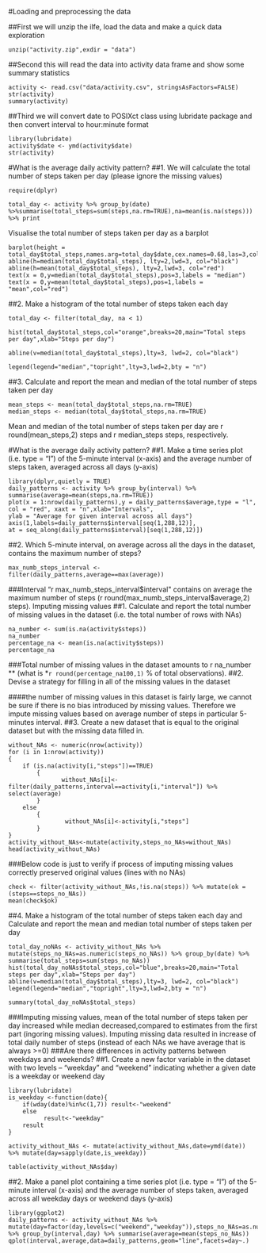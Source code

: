 #Loading and preprocessing the data

##First we will unzip the ilfe, load the data and make a quick data exploration

    unzip("activity.zip",exdir = "data")

##Second this will read the data into activity data frame and show some summary statistics

    activity <- read.csv("data/activity.csv", stringsAsFactors=FALSE)
    str(activity)
    summary(activity)

##Third we will convert date to POSIXct class using lubridate package and then convert interval to hour:minute format

    library(lubridate)
    activity$date <- ymd(activity$date)
    str(activity)

#What is the average daily activity pattern?
##1. We will calculate the total number of steps taken per day (please ignore the missing values)

    require(dplyr)

    total_day <- activity %>% group_by(date) %>%summarise(total_steps=sum(steps,na.rm=TRUE),na=mean(is.na(steps))) %>% print

Visualise the total number of steps taken per day as a barplot

    barplot(height = total_day$total_steps,names.arg=total_day$date,cex.names=0.68,las=3,col="orange")
    abline(h=median(total_day$total_steps), lty=2,lwd=3, col="black")
    abline(h=mean(total_day$total_steps), lty=2,lwd=3, col="red")
    text(x = 0,y=median(total_day$total_steps),pos=3,labels = "median")
    text(x = 0,y=mean(total_day$total_steps),pos=1,labels = "mean",col="red")

##2. Make a histogram of the total number of steps taken each day

    total_day <- filter(total_day, na < 1)
    
    hist(total_day$total_steps,col="orange",breaks=20,main="Total steps per day",xlab="Steps per day")
    
    abline(v=median(total_day$total_steps),lty=3, lwd=2, col="black")
    
    legend(legend="median","topright",lty=3,lwd=2,bty = "n")

##3. Calculate and report the mean and median of the total number of steps taken per day

    mean_steps <- mean(total_day$total_steps,na.rm=TRUE)
    median_steps <- median(total_day$total_steps,na.rm=TRUE)

Mean and median of the total number of steps taken per day are r round(mean_steps,2) steps and r median_steps steps, respectively.

#What is the average daily activity pattern?
##1. Make a time series plot (i.e. type = "l") of the 5-minute interval (x-axis) and the average number of steps taken, averaged across all days (y-axis)

    library(dplyr,quietly = TRUE)
    daily_patterns <- activity %>% group_by(interval) %>% summarise(average=mean(steps,na.rm=TRUE))
    plot(x = 1:nrow(daily_patterns),y = daily_patterns$average,type = "l",
    col = "red", xaxt = "n",xlab="Intervals", 
    ylab = "Average for given interval across all days")
    axis(1,labels=daily_patterns$interval[seq(1,288,12)],
    at = seq_along(daily_patterns$interval)[seq(1,288,12)])

##2. Which 5-minute interval, on average across all the days in the dataset, contains the maximum number of steps?

    max_numb_steps_interval <- filter(daily_patterns,average==max(average))

###Interval "r max_numb_steps_interval$interval" contains on average the maximum number of steps (r round(max_numb_steps_interval$average,2) steps).
Imputing missing values
##1. Calculate and report the total number of missing values in the dataset (i.e. the total number of rows with NAs)

    na_number <- sum(is.na(activity$steps))
    na_number
    percentage_na <- mean(is.na(activity$steps))
    percentage_na

###Total number of missing values in the dataset amounts to r na_number ** (what is *`r round(percentage_na100,1)` % of total observations).
##2. Devise a strategy for filling in all of the missing values in the dataset

####the number of missing values in this dataset is fairly large, we cannot be sure if there is no bias introduced by missing values. Therefore we impute missing values based on average number of steps in particular 5-minutes interval.
##3. Create a new dataset that is equal to the original dataset but with the missing data filled in.

    without_NAs <- numeric(nrow(activity))
    for (i in 1:nrow(activity))
    {
        if (is.na(activity[i,"steps"])==TRUE)
            {
                   without_NAs[i]<-filter(daily_patterns,interval==activity[i,"interval"]) %>% select(average)
            } 
        else
            {
                    without_NAs[i]<-activity[i,"steps"]
            }
    }
    activity_without_NAs<-mutate(activity,steps_no_NAs=without_NAs)
    head(activity_without_NAs)

###Below code is just to verify if process of imputing missing values correctly preserved original values (lines with no NAs)

    check <- filter(activity_without_NAs,!is.na(steps)) %>% mutate(ok = (steps==steps_no_NAs))
    mean(check$ok)

##4. Make a histogram of the total number of steps taken each day and Calculate and report the mean and median total number of steps taken per day

    total_day_noNAs <- activity_without_NAs %>% mutate(steps_no_NAs=as.numeric(steps_no_NAs)) %>% group_by(date) %>% summarise(total_steps=sum(steps_no_NAs))
    hist(total_day_noNAs$total_steps,col="blue",breaks=20,main="Total steps per day",xlab="Steps per day")
    abline(v=median(total_day$total_steps),lty=3, lwd=2, col="black")
    legend(legend="median","topright",lty=3,lwd=2,bty = "n")

    summary(total_day_noNAs$total_steps)

###Imputing missing values, mean of the total number of steps taken per day increased while median decreased,compared to estimates from the first part (ingoring missing values). Imputing missing data resulted in increase of total daily number of steps (instead of each NAs we have average that is always >=0)
###Are there differences in activity patterns between weekdays and weekends?
##1. Create a new factor variable in the dataset with two levels – “weekday” and “weekend” indicating whether a given date is a weekday or weekend day

    library(lubridate)
    is_weekday <-function(date){
        if(wday(date)%in%c(1,7)) result<-"weekend"
        else
              result<-"weekday"
        result
    }

    activity_without_NAs <- mutate(activity_without_NAs,date=ymd(date)) %>% mutate(day=sapply(date,is_weekday))

    table(activity_without_NAs$day)

##2. Make a panel plot containing a time series plot (i.e. type = "l") of the 5-minute interval (x-axis) and the average number of steps taken, averaged across all weekday days or weekend days (y-axis)

    library(ggplot2)
    daily_patterns <- activity_without_NAs %>% mutate(day=factor(day,levels=c("weekend","weekday")),steps_no_NAs=as.numeric(steps_no_NAs)) %>% group_by(interval,day) %>% summarise(average=mean(steps_no_NAs))
    qplot(interval,average,data=daily_patterns,geom="line",facets=day~.)
